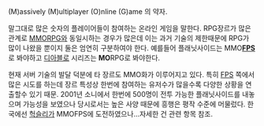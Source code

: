 (M)assively (M)ultiplayer (O)nline (G)ame 의 약자. 

말그대로 많은 숫자의 플레이어들이 참여하는 온라인 게임을 말한다. RPG장르가 많은 관계로 [[MMORPG]]와 동일시하는 경우가 많은데 이는 과거 기술의 제한때문에 RPG가 많이 나왔을 뿐이지 둘은 엄연히 구분하여야 한다. 예를들어 플래닛사이드는 MMO'''[[FPS]]'''로 봐야하고 [[디아블로]] 시리즈는 '''MO'''RPG로 봐야한다.

현재 서버 기술의 발달 덕분에 타 장르도 MMO화가 이루어지고 있다. 특히 [[FPS]] 쪽에서 많은 시도를 하는데 장르 특성상 한번에 참여하는 유저수가 많을수록 다양한 상황을 연출할수 있기 때문. 2001년 소니에서 한번에 500명이 전투 가능한 플래닛사이드를 내놓으며 가능성을 보였으나 당시로서는 높은 사양 때문에 흥행은 평작 수준에 머물렀다. 한국에선 [[헉슬리]]가 MMOFPS에 도전하였으나...자세한 건 관련 항목 참조.
